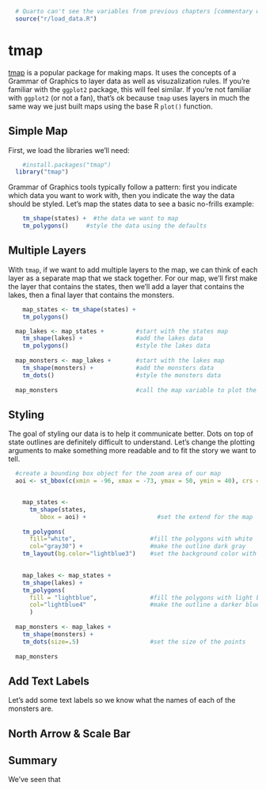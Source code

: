 
```r
  # Quarto can't see the variables from previous chapters [commentary withheld] so we need to run a script that will load the data invisibly	
  source("r/load_data.R")
```

# tmap

[tmap](https://r-tmap.github.io/tmap/) is a popular package for making maps. It uses the concepts of a Grammar of Graphics to layer data as well as visuzalization rules. If you're familiar with the `ggplot2` package, this will feel similar. If you're not familiar with `ggplot2` (or not a fan), that's ok because `tmap` uses layers in much the same way we just built maps using the base R `plot()` function.

## Simple Map

First, we load the libraries we'll need:

```r
	#install.packages("tmap")
  library("tmap")
```

Grammar of Graphics tools typically follow a pattern: first you indicate which data you want to work with, then you indicate the way the data should be styled. Let's map the states data to see a basic no-frills example:

```r
	tm_shape(states) +  #the data we want to map
    tm_polygons()     #style the data using the defaults
```


## Multiple Layers

With `tmap`, if we want to add multiple layers to the map, we can think of each layer as a separate map that we stack together. For our map, we'll first make the layer that contains the states, then we'll add a layer that contains the lakes, then a final layer that contains the monsters.

```r
	map_states <- tm_shape(states) +  
    tm_polygons() 

  map_lakes <- map_states +         #start with the states map
    tm_shape(lakes) +               #add the lakes data
    tm_polygons()                   #style the lakes data
  
  map_monsters <- map_lakes +       #start with the lakes map
    tm_shape(monsters) +            #add the monsters data
    tm_dots()                       #style the monsters data
  
  map_monsters                      #call the map variable to plot the map inside it
```

## Styling

The goal of styling our data is to help it communicate better. Dots on top of state outlines are definitely difficult to understand. Let's change the plotting arguments to make something more readable and to fit the story we want to tell.

```r

  #create a bounding box object for the zoom area of our map
  aoi <- st_bbox(c(xmin = -96, xmax = -73, ymax = 50, ymin = 40), crs = st_crs(4326))


	map_states <- 
	  tm_shape(states, 
	     bbox = aoi) +                    #set the extend for the map
	  
    tm_polygons(
      fill="white",                     #fill the polygons with white
      col="gray30") +                   #make the outline dark gray
    tm_layout(bg.color="lightblue3")    #set the background color with the layout options

  
	map_lakes <- map_states +         
    tm_shape(lakes) +               
    tm_polygons(
      fill = "lightblue",               #fill the polygons with light blue
      col="lightblue4"                  #make the outline a darker blue
      )                   
  
  map_monsters <- map_lakes +       
    tm_shape(monsters) +            
    tm_dots(size=.5)                    #set the size of the points              
  
  map_monsters                      
```


## Add Text Labels

Let's add some text labels so we know what the names of each of the monsters are. 

## North Arrow & Scale Bar



## Summary

We've seen that 